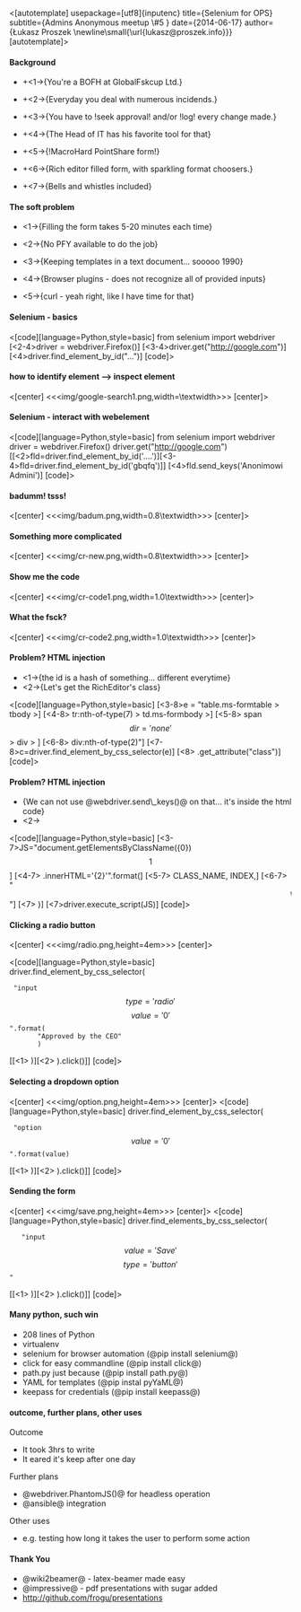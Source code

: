 
<[autotemplate]
usepackage=[utf8]{inputenc}
title={Selenium for OPS}
subtitle={Admins Anonymous meetup \#5 }
date={2014-06-17}
author={Łukasz Proszek \newline\small{\url{lukasz@proszek.info}}}
[autotemplate]>

==== Background ====

*+<1->{You're a BOFH at GlobalFskcup Ltd.}

*+<2->{Everyday you deal with numerous incidends.}

*+<3->{You have to !seek approval! and/or !log! every change made.}

*+<4->{The Head of IT has his favorite tool for that}

*+<5->{!MacroHard PointShare form!}

*+<6->{Rich editor filled form, with sparkling format choosers.}

*+<7->{Bells and whistles included}


==== The soft problem ====

*<1->{Filling the form takes 5-20 minutes each time}

*<2->{No PFY available to do the job}

*<3->{Keeping templates in a text document... sooooo 1990}

*<4->{Browser plugins - does not recognize all of provided inputs}

*<5->{curl - yeah right, like I have time for that}

==== Selenium - basics====

<[code][language=Python,style=basic]
from selenium import webdriver
[<2-4>driver = webdriver.Firefox()]
[<3-4>driver.get("http://google.com")]
[<4>driver.find_element_by_id("...")]
[code]>

====  how to identify element --> inspect element ====

<[center]
<<<img/google-search1.png,width=\textwidth>>>
[center]>

==== Selenium - interact with webelement ====

<[code][language=Python,style=basic]
from selenium import webdriver
driver = webdriver.Firefox()
driver.get("http://google.com")
[[<2>fld=driver.find_element_by_id('....')][<3-4>fld=driver.find_element_by_id('gbqfq')]]
[<4>fld.send_keys('Anonimowi Admini')]
[code]>

==== badumm! tsss! ====

<[center]
<<<img/badum.png,width=0.8\textwidth>>>
[center]>
==== Something more complicated ====

<[center]
<<<img/cr-new.png,width=0.8\textwidth>>>
[center]>

==== Show me the code ====

<[center]
<<<img/cr-code1.png,width=1.0\textwidth>>>
[center]>

==== What the fsck? ====

<[center]
<<<img/cr-code2.png,width=1.0\textwidth>>>
[center]>

==== Problem? HTML injection ====

*<1->{the id is a hash of something... different everytime}
*<2->{Let's get the RichEditor's class}
<[code][language=Python,style=basic]
[<3-8>e = "table.ms-formtable > tbody >]
[<4-8>     tr:nth-of-type(7) > td.ms-formbody >]
[<5-8>     span\[dir='none'\] > div > ]
[<6-8>     div:nth-of-type(2)"]
[<7-8>c=driver.find_element_by_css_selector(e)]
[<8>          .get_attribute("class")]
[code]>

==== Problem? HTML injection ====

*{We can not use @webdriver.send\_keys()@ on that... it's inside the html code}
*<2->{{We have to inject HTML with javascript}}
<[code][language=Python,style=basic]
[<3-7>JS="document.getElementsByClassName({0})\[{1}\]]
[<4-7>     .innerHTML='{2}'".format(]
[<5-7>        CLASS_NAME, INDEX,]
[<6-7>        "<marquee> WTF </marquee>"]
[<7>     )]
[<7>driver.execute_script(JS)]
[code]>

==== Clicking a radio button ====
<[center]
<<<img/radio.png,height=4em>>>
[center]>

<[code][language=Python,style=basic]
driver.find_element_by_css_selector(
  "input\[type='radio'\]\[value='{0}'\]".format(
        "Approved by the CEO"
        )
[[<1>  )][<2>  ).click()]]
[code]>

==== Selecting a dropdown option ====

<[center]
<<<img/option.png,height=4em>>>
[center]>
<[code][language=Python,style=basic]
driver.find_element_by_css_selector(
  "option\[value='{0}'\]".format(value)
[[<1>  )][<2>  ).click()]]
[code]>

==== Sending the form ====

<[center]
<<<img/save.png,height=4em>>>
[center]>
<[code][language=Python,style=basic]
driver.find_elements_by_css_selector(
    "input\[value='Save'\]\[type='button'\]"
[[<1>  )][<2>  ).click()]]
[code]>

==== Many python, such win ====

* 208 lines of Python
* virtualenv
* selenium for browser automation (@pip install selenium@)
* click for easy commandline (@pip install click@)
* path.py just because (@pip install path.py@)
* YAML for templates (@pip instal pyYaML@)
* keepass for credentials (@pip install keepass@)

==== outcome, further plans, other uses ====

Outcome
* It took 3hrs to write
* It eared it's keep after one day

Further plans
* @webdriver.PhantomJS()@ for headless operation
* @ansible@ integration

Other uses
* e.g. testing how long it takes the user to perform some action

==== Thank You ====

* @wiki2beamer@ - latex-beamer made easy
* @impressive@ - pdf presentations with sugar added
* http://github.com/frogu/presentations
